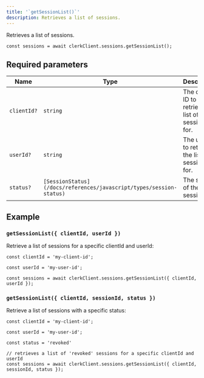 ```yaml
---
title: '`getSessionList()`'
description: Retrieves a list of sessions.
---
```


Retrieves a list of sessions.

```tsx
const sessions = await clerkClient.sessions.getSessionList();
```

## Required parameters

| Name | Type | Description |
| --- | --- | --- |
| `clientId?` | `string` | The client ID to retrieve the list of sessions for. |
| `userId?` | `string` | The user ID to retrieve the list of sessions for. |
| `status?` | `[SessionStatus](/docs/references/javascript/types/session-status)` | The status of the session. |

## Example

### `getSessionList({ clientId, userId })`

Retrieve a list of sessions for a specific clientId and userId:

```tsx
const clientId = 'my-client-id';

const userId = 'my-user-id';

const sessions = await clerkClient.sessions.getSessionList({ clientId, userId });
```

### `getSessionList({ clientId, sessionId, status })`

Retrieve a list of sessions with a specific status:

```tsx
const clientId = 'my-client-id';

const userId = 'my-user-id';

const status = 'revoked'

// retrieves a list of 'revoked' sessions for a specific clientId and userId
const sessions = await clerkClient.sessions.getSessionList({ clientId, sessionId, status });
```